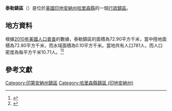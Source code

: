 {{noteTA
|G1=USState
|G2=地名
|G3=Unit
}}
{{Infobox settlement
|official_name            = 泰勒鎮區
|native_name = Taylor Township
|settlement_type          = [[行政鎮區|行政鎮區]]
|image_skyline            = 
|imagesize                = 
|image_map                = Map highlighting Taylor Township, Harrison County, Indiana.svg
|mapsize                  = 250px
|pushpin_map  =USA Indiana
|pushpin_label = 泰勒鎮區
|pushpin_label_position   = top
|pushpin_map_caption      = 泰勒鎮區在印地安納州的位置
|subdivision_type         = [[世界政區索引|國家]]
|subdivision_type1        = [[美国州份|州份]]
|subdivision_type2        = [[印地安納州行政区划|縣]]
|subdivision_name         = [[美国|美国]]
|subdivision_name1        = [[印地安納州|印地安納州]]
|subdivision_name2        = [[哈里森縣_(印地安納州)|哈里森縣]]
|elevation_ft             = 823
|elevation_m              = 251
|timezone                 = [[北美东部時區|北美东部時區]]
|area_total_km2           = 72.90
|area_land_km2            = 72.80
|area_water_km2           = 0.10
|area_total_sq_mi         = 
|area_land_sq_mi          = 
|area_water_sq_mi         = 
|population_as_of         = [[2010年美國人口普查|2010]]
|population_footnotes     = 
|population_total         = 781
|population_density_km2   = auto
|population_density_sq_mi = auto
|utc_offset               = -5
|coordinates              = {{coord|38|03|13|N|85|57|36|W|type:city_region:US-AL_source:GNS-enwiki|display=inline,title}}
| coor_pinpoint           = 
| coordinates_footnotes   = 
|timezone_DST             = EDT
|utc_offset_DST           = -4
|postal_code_type         = [[美國郵區編號|郵區編號]]
|postal_code              = 
|area_code                = {{link-en|电话区号812|Area code 812|812}}
|blank_name = [[地名信息系统|GNIS ID]]
|blank_info = 453890
}}
'''泰勒鎮區'''（{{lang-en|Taylor Township}}）是位於[[美國|美國]][[印地安納州|印地安納州]][[哈里森縣_(印地安納州)|哈里森縣]]的一個[[行政鎮區|行政鎮區]]。

== 地方資料 ==
根據[[2010年美國人口普查|2010年美國人口普查]]的數據，泰勒鎮區的面積為72.90平方千米，當中陸地面積為72.80平方千米，而水域面積為0.10平方千米。當地共有人口781人，而人口密度為每平方千米10.71人。<ref name="GR8">{{cite web|url=http://factfinder2.census.gov|publisher=[[美国人口调查局|美国人口调查局]]|accessdate=2011-05-14|title=American FactFinder|archive-date=2013-09-11|archive-url=https://web.archive.org/web/20130911234518/http://factfinder2.census.gov/|dead-url=no}}</ref><ref>{{cite web|url=https://www.citypopulation.de/en/usa/illinois/admin/|title=USA: Illinois (Counties and Townships) - City Population|accessdate=2020-07-20|archive-date=2020-04-22|archive-url=https://web.archive.org/web/20200422090607/https://www.citypopulation.de/en/usa/illinois/admin/|dead-url=no}}</ref>

== 參考文獻 ==
{{reflist}}

{{哈里森縣 (印地安納州)}}

{{DEFAULTSORT:Taylor Township}}
[[Category:印第安納州鎮區|Category:印第安納州鎮區]]
[[Category:哈里森縣鎮區_(印地安納州)|Category:哈里森縣鎮區 (印地安納州)]]

{{Indiana-geo-stub}}